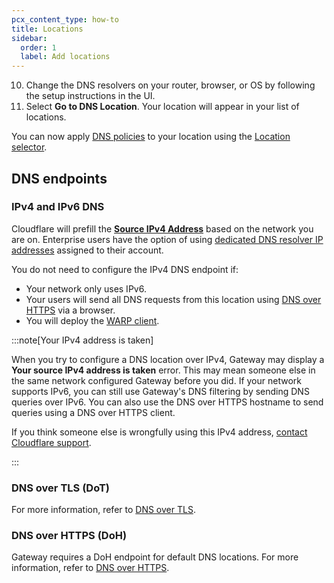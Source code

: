 ```yaml
---
pcx_content_type: how-to
title: Locations
sidebar:
  order: 1
  label: Add locations
---
```



<Render file="gateway/add-locations" />

10. Change the DNS resolvers on your router, browser, or OS by following the setup instructions in the UI.
11. Select **Go to DNS Location**. Your location will appear in your list of locations.

You can now apply [DNS policies](/cloudflare-one/policies/gateway/dns-policies/) to your location using the [Location selector](/cloudflare-one/policies/gateway/dns-policies/#location).

<Render file="gateway/add-locations-static-ip-warning" />

## DNS endpoints

### IPv4 and IPv6 DNS

Cloudflare will prefill the [**Source IPv4 Address**](/cloudflare-one/connections/connect-devices/agentless/dns/locations/dns-resolver-ips/#source-ip) based on the network you are on. Enterprise users have the option of using [dedicated DNS resolver IP addresses](/cloudflare-one/connections/connect-devices/agentless/dns/locations/dns-resolver-ips/#dns-resolver-ip) assigned to their account.

You do not need to configure the IPv4 DNS endpoint if:

- Your network only uses IPv6.
- Your users will send all DNS requests from this location using [DNS over HTTPS](#dns-over-https-doh) via a browser.
- You will deploy the [WARP client](/cloudflare-one/connections/connect-devices/warp/).

:::note[Your IPv4 address is taken]

When you try to configure a DNS location over IPv4, Gateway may display a **Your source IPv4 address is taken** error. This may mean someone else in the same network configured Gateway before you did. If your network supports IPv6, you can still use Gateway's DNS filtering by sending DNS queries over IPv6. You can also use the DNS over HTTPS hostname to send queries using a DNS over HTTPS client.

If you think someone else is wrongfully using this IPv4 address, [contact Cloudflare support](/support/contacting-cloudflare-support/#getting-help-with-an-issue).

:::

### DNS over TLS (DoT)

<GlossaryDefinition term="DNS over TLS" />

For more information, refer to [DNS over TLS](/cloudflare-one/connections/connect-devices/agentless/dns/dns-over-tls/).

### DNS over HTTPS (DoH)

<GlossaryDefinition term="DNS over HTTPS" />

Gateway requires a DoH endpoint for default DNS locations. For more information, refer to [DNS over HTTPS](/cloudflare-one/connections/connect-devices/agentless/dns/dns-over-https/).
